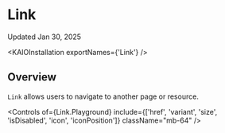 
<Meta title="Components/Link/Usage Guidelines" />

# Link

Updated Jan 30, 2025

<ResourceLinks
  sourceCode="blah blah update when available on main"
  figma="https://www.figma.com/design/FWIOtGjpv9z0by95j1SgP0/Link?node-id=273-4107"
  designGuidelines="/?path=/docs/link-link-usage-guidelines--docs"
/>

<KAIOInstallation exportNames={'Link'} />

## Overview

`Link` allows users to navigate to another page or resource.

<Canvas of={Link.Playground} />

<Controls
  of={Link.Playground}
  include={['href', 'variant', 'size', 'isDisabled', 'icon', 'iconPosition']}
  className="mb-64"
/>
